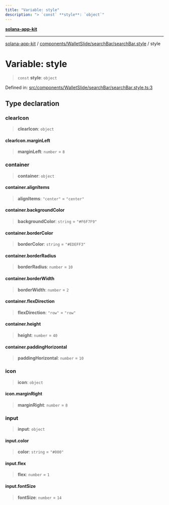 ```yaml
---
title: "Variable: style"
description: "> `const` **style**: `object`"
---
```


[**solana-app-kit**](../../../../../README.mdx)

***

[solana-app-kit](../../../../../README.mdx) / [components/WalletSlide/searchBar/searchBar.style](../README.mdx) / style

# Variable: style

> `const` **style**: `object`

Defined in: [src/components/WalletSlide/searchBar/searchBar.style.ts:3](https://github.com/SendArcade/solana-social-starter/blob/b27156124ee1831d644b1af765e8d55a2885cd4f/src/components/WalletSlide/searchBar/searchBar.style.ts#L3)

## Type declaration

### clearIcon

> **clearIcon**: `object`

#### clearIcon.marginLeft

> **marginLeft**: `number` = `8`

### container

> **container**: `object`

#### container.alignItems

> **alignItems**: `"center"` = `"center"`

#### container.backgroundColor

> **backgroundColor**: `string` = `"#F6F7F9"`

#### container.borderColor

> **borderColor**: `string` = `"#EDEFF3"`

#### container.borderRadius

> **borderRadius**: `number` = `10`

#### container.borderWidth

> **borderWidth**: `number` = `2`

#### container.flexDirection

> **flexDirection**: `"row"` = `"row"`

#### container.height

> **height**: `number` = `40`

#### container.paddingHorizontal

> **paddingHorizontal**: `number` = `10`

### icon

> **icon**: `object`

#### icon.marginRight

> **marginRight**: `number` = `8`

### input

> **input**: `object`

#### input.color

> **color**: `string` = `"#000"`

#### input.flex

> **flex**: `number` = `1`

#### input.fontSize

> **fontSize**: `number` = `14`
